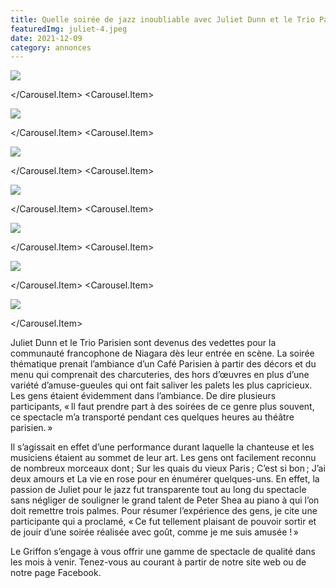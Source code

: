 ```yaml
---
title: Quelle soirée de jazz inoubliable avec Juliet Dunn et le Trio Parisien!
featuredImg: juliet-4.jpeg
date: 2021-12-09
category: annonces
---
```


<Carousel className="mb-5">
<Carousel.Item>

![](./accordeon.jpeg)

</Carousel.Item>
<Carousel.Item>

![](./basse-1.jpeg)

</Carousel.Item>
<Carousel.Item>

![](./batteur.jpeg)

</Carousel.Item>
<Carousel.Item>

![](./foule.jpeg)

</Carousel.Item>
<Carousel.Item>

![](./juliet-1.jpeg)

</Carousel.Item>
<Carousel.Item>

![](./juliet-4.jpeg)

</Carousel.Item>
<Carousel.Item>

![](./trio-parisien.jpeg)

</Carousel.Item>
</Carousel>

Juliet Dunn et le Trio Parisien sont devenus des vedettes pour la communauté francophone de Niagara dès leur entrée en scène. La soirée thématique prenait l’ambiance d’un Café Parisien à partir des décors et du menu qui comprenait des charcuteries, des hors d’œuvres en plus d’une variété d’amuse-gueules qui ont fait saliver les palets les plus capricieux. Les gens étaient évidemment dans l’ambiance. De dire plusieurs participants, « Il faut prendre part à des soirées de ce genre plus souvent, ce spectacle m’a transporté pendant ces quelques heures au théâtre parisien. »

Il s’agissait en effet d’une performance durant laquelle la chanteuse et les musiciens étaient au sommet de leur art. Les gens ont facilement reconnu de nombreux morceaux dont ; Sur les quais du vieux Paris ; C’est si bon ; J’ai deux amours et La vie en rose pour en énumérer quelques-uns. En effet, la passion de Juliet pour le jazz fut transparente tout au long du spectacle sans négliger de souligner le grand talent de Peter Shea au piano à qui l’on doit remettre trois palmes. Pour résumer l’expérience des gens, je cite une participante qui a proclamé, « Ce fut tellement plaisant de pouvoir sortir et de jouir d’une soirée réalisée avec goût, comme je me suis amusée ! »

Le Griffon s’engage à vous offrir une gamme de spectacle de qualité dans les mois à venir. Tenez-vous au courant à partir de notre site web ou de notre page Facebook.
